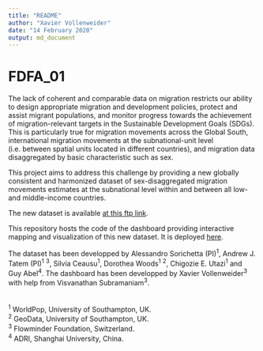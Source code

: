 ```yaml
---
title: "README"
author: "Xavier Vollenweider"
date: "14 February 2020"
output: md_document
---
```

# FDFA_01
The lack of coherent and comparable data on migration restricts our ability to design appropriate migration and development policies, protect and assist migrant populations, and monitor progress towards the achievement of migration-relevant targets in the Sustainable Development Goals (SDGs). This is particularly true for migration movements across the Global South, international migration movements at the subnational-unit level (i.e. between spatial units located in different countries), and migration data disaggregated by basic characteristic such as sex.

This project aims to address this challenge by providing a new globally consistent and harmonized dataset of sex-disaggregated migration movements estimates at the subnational level within and between all low- and middle-income countries. 

The new dataset is available <a href="ftp://ftp.worldpop.org.uk/tmp/FDFA_Subnational_MigrationEstimates/" target="_blank">at this ftp  link</a>.

This repository hosts the code of the dashboard providing interactive mapping and visualization of this new dataset. It is deployed <a href="https://gravier.shinyapps.io/fdfa_01_dev_v4/" target="_blank">here</a>.


The dataset has been developped by Alessandro Sorichetta (PI)^1^, Andrew J. Tatem (PI)^1^ ^3^, Silvia Ceausu^1^, Dorothea Woods^1^ ^2^, Chigozie E. Utazi^1^ and Guy Abel^4^. The dashboard has been developped by Xavier Vollenweider^3^ with help from Visvanathan Subramaniam^3^.
<br>
<br>
<br>
^1^ WorldPop, University of Southampton, UK.<br>
^2^ GeoData, University of Southampton, UK. <br>
^3^ Flowminder Foundation, Switzerland. <br>
^4^ ADRI, Shanghai University, China. <br>
